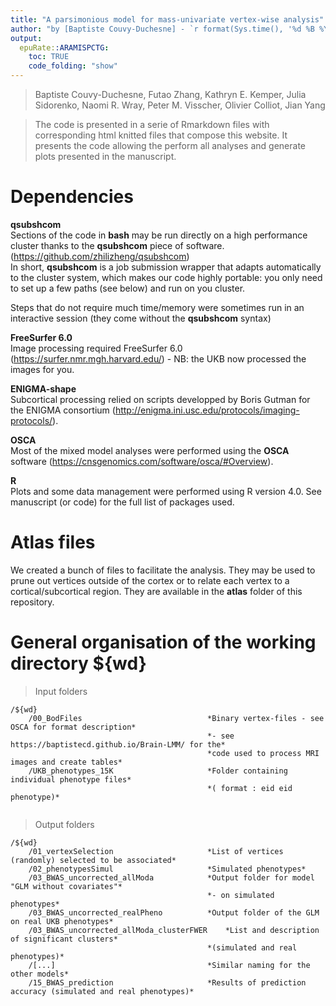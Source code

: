 ```yaml
---
title: "A parsimonious model for mass-univariate vertex-wise analysis"
author: "by [Baptiste Couvy-Duchesne] - `r format(Sys.time(), '%d %B %Y')`"
output:
  epuRate::ARAMISPCTG:
    toc: TRUE
    code_folding: "show"
---
```


>Baptiste Couvy-Duchesne, Futao Zhang, Kathryn E. Kemper, Julia Sidorenko, Naomi R. Wray, Peter M.
Visscher, Olivier Colliot, Jian Yang 

>The code is presented in a serie of Rmarkdown files with corresponding html knitted files that compose this website. It presents the code allowing the perform all analyses and generate plots presented in the manuscript.   

# Dependencies 

**qsubshcom**\
Sections of the code in **bash** may be run directly on a high performance cluster thanks to the **qsubshcom** piece of software. (<https://github.com/zhilizheng/qsubshcom>)  
In short, **qsubshcom** is a job submission wrapper that adapts automatically to the cluster system, which makes our code highly portable: you only need to set up a few paths (see below) and run on you cluster. 

Steps that do not require much time/memory were sometimes run in an interactive session (they come without the **qsubshcom** syntax) 

**FreeSurfer 6.0**\
Image processing required FreeSurfer 6.0 (<https://surfer.nmr.mgh.harvard.edu/>) - NB: the UKB now processed the images for you. 

**ENIGMA-shape**\
Subcortical processing relied on scripts developped by Boris Gutman for the ENIGMA consortium (<http://enigma.ini.usc.edu/protocols/imaging-protocols/>).

**OSCA**\
Most of the mixed model analyses were performed using the **OSCA** software (<https://cnsgenomics.com/software/osca/#Overview>). 

**R**\
Plots and some data management were performed using R version 4.0. See manuscript (or code) for the full list of packages used.

# Atlas files

We created a bunch of files to facilitate the analysis. They may be used to prune out vertices outside of the cortex or to relate each vertex to a cortical/subcortical region.
They are available in the **atlas** folder of this repository.  
 
# General organisation of the working directory ${wd}

> Input folders 

    /${wd}  
        /00_BodFiles                            *Binary vertex-files - see OSCA for format description*
                                                *- see https://baptistecd.github.io/Brain-LMM/ for the*
                                                *code used to process MRI images and create tables*
        /UKB_phenotypes_15K                     *Folder containing individual phenotype files*
                                                *( format : eid eid phenotype)*  
			
> Output folders  

    /${wd}  
        /01_vertexSelection                     *List of vertices (randomly) selected to be associated*  
        /02_phenotypesSimul                     *Simulated phenotypes*  
        /03_BWAS_uncorrected_allModa            *Output folder for model "GLM without covariates"*
                                                *- on simulated phenotypes*  
        /03_BWAS_uncorrected_realPheno          *Output folder of the GLM on real UKB phenotypes*  
        /03_BWAS_uncorrected_allModa_clusterFWER    *List and description of significant clusters*
                                                *(simulated and real phenotypes)*  
        /[...]                                  *Similar naming for the other models*   
        /15_BWAS_prediction                     *Results of prediction accuracy (simulated and real phenotypes)*  


